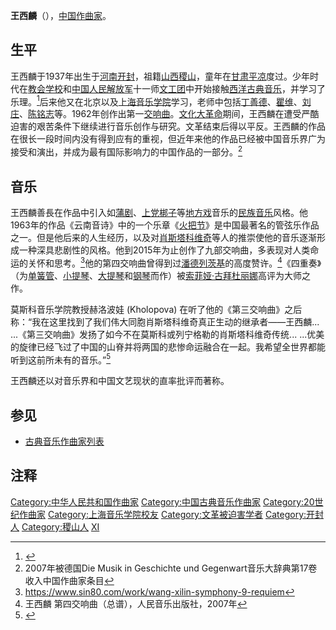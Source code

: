 {{Infobox classical
| 中文名 = 王西麟
| 画像 = File:WangXilin.jpg
| 附注 =
| 原文名 = 王西麟
| 拉丁字母 = Wang Xilin
| 国别 = {{CHN}}
| 出生日期 = {{birth date and age|1937|12|13}}
| 出生地 = {{ROC}}河南开封
| 逝世日期 =
| 逝世地 =
| 所属时期 = 20世纪
| 所属乐派 =
| 擅长作品类型 = 管弦乐，室内乐
| 代表作 = 九部交响曲，管弦乐组曲《云南音诗》《太行山印象》《太谷秧歌》《黄河壁画》，室内乐《四重奏》
| 师从 = [[瞿维|瞿维]]、[[刘庄_(音乐家)|刘庄]]、[[陈铭志|陈铭志]]、[[丁善德|丁善德]]
| 学生 =
}}

'''王西麟'''（{{bd|1937年|12月13日||}}），[[中国|中国]][[作曲家|作曲家]]。

==生平==
王西麟于1937年出生于[[河南|河南]][[开封|开封]]，祖籍[[山西|山西]][[稷山|稷山]]，童年在[[甘肃|甘肃]][[平凉|平凉]]度过。少年时代在[[教会学校|教会学校]]和[[中国人民解放军|中国人民解放军]]十一师[[文工团|文工团]]中开始接触[[西洋古典音乐|西洋古典音乐]]，并学习了乐理。<ref>{{Cite web |url=http://www.classicalarchives.com/composer/3538.html#tvf=tracks&tv=about |title=存档副本 |accessdate=2009-12-15 |archive-date=2009-07-31 |archive-url=https://web.archive.org/web/20090731130337/http://www.classicalarchives.com/composer/3538.html#tvf=tracks&tv=about |dead-url=no }}</ref>后来他又在北京以及[[上海音乐学院|上海音乐学院]]学习，老师中包括[[丁善德|丁善德]]、[[瞿维|瞿维]]、[[刘庄_(音乐家)|刘庄]]、[[陈铭志|陈铭志]]等。1962年创作出第一[[交响曲|交响曲]]。[[文化大革命|文化大革命]]期间，王西麟在遭受严酷迫害的艰苦条件下继续进行音乐创作与研究。文革结束后得以平反。王西麟的作品在很长一段时间内没有得到应有的重视，但近年来他的作品已经被中国音乐界广为接受和演出，并成为最有国际影响力的中国作品的一部分。<ref>2007年被德国Die Musik in Geschichte und Gegenwart音乐大辞典第17卷收入中国作曲家条目</ref>

==音乐==
王西麟善長在作品中引入如[[蒲剧|蒲剧]]、[[上党梆子|上党梆子]]等[[地方戏|地方戏]]音乐的[[民族音乐|民族音乐]]风格。他1963年的作品《云南音诗》中的一个乐章《[[火把节|火把节]]》是中国最著名的管弦乐作品之一。但是他后来的人生经历，以及对[[肖斯塔科维奇|肖斯塔科维奇]]等人的推崇使他的音乐逐渐形成一种深具悲剧性的风格。他到2015年为止创作了九部交响曲，多表现对人类命运的关怀和思考。<ref>https://www.sin80.com/work/wang-xilin-symphony-9-requiem</ref>他的第四交响曲曾得到过[[潘德列茨基|潘德列茨基]]的高度赞许。<ref>王西麟 第四交响曲（总谱），人民音乐出版社，2007年</ref>《四重奏》（为[[单簧管|单簧管]]、[[小提琴|小提琴]]、[[大提琴|大提琴]]和[[钢琴|钢琴]]而作）被[[索菲娅·古拜杜丽娜|索菲娅·古拜杜丽娜]]高评为大师之作。

莫斯科音乐学院教授赫洛波娃 (Kholopova) 在听了他的《第三交响曲》之后称：“我在这里找到了我们伟大同胞肖斯塔科维奇真正生动的继承者——王西麟... ...《第三交响曲》发扬了如今不在莫斯科或列宁格勒的肖斯塔科维奇传统... ...优美的旋律已经飞过了中国的山脊并将两国的悲惨命运融合在一起。我希望全世界都能听到这前所未有的音乐。”<ref>{{cite web |title=A Letter form Professor V. N. Kholopova |url=http://www.wangxilin.org/a-letter-form-professor-v-n-kholopova/ |website=王西麟的音乐世界 |accessdate=2021-05-08 |archive-date=2021-05-10 |archive-url=https://web.archive.org/web/20210510144617/http://www.wangxilin.org/a-letter-form-professor-v-n-kholopova/ |dead-url=no }}</ref>

王西麟还以对音乐界和中国文艺现状的直率批评而著称。

==参见==
* [[古典音乐作曲家列表|古典音乐作曲家列表]]

==注释==
<references/>

{{DEFAULTSORT:Wang Xilin}}
[[Category:中华人民共和国作曲家|Category:中华人民共和国作曲家]]
[[Category:中国古典音乐作曲家|Category:中国古典音乐作曲家]]
[[Category:20世纪作曲家|Category:20世纪作曲家]]
[[Category:上海音乐学院校友|Category:上海音乐学院校友]]
[[Category:文革被迫害学者|Category:文革被迫害学者]]
[[Category:开封人|Category:开封人]]
[[Category:稷山人|Category:稷山人]]
[[Category:王姓|XI]]